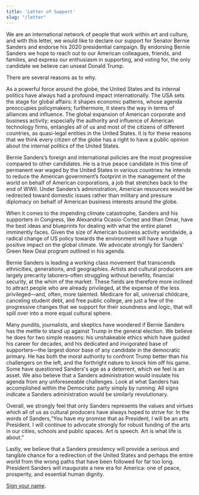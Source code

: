 ---
title: 'Letter of Support'
slug: "/letter"
---


We are an international network of people that work within art and culture, and with this letter, we would like to declare our support for Senator Bernie Sanders and endorse his 2020 presidential campaign. By endorsing Bernie Sanders we hope to reach out to our American colleagues, friends, and families, and express our enthusiasm in supporting, and voting for, the only candidate we believe can unseat Donald Trump.

There are several reasons as to why.

As a powerful force around the globe, the United States and its internal politics have always had a profound impact internationally. The USA sets the stage for global affairs: it shapes economic patterns, whose agenda preoccupies policymakers; furthermore, it steers the way in terms of alliances and influence. The global expansion of American corporate and business activity; especially the authority and influence of American technology firms, entangles all of us and most of the citizens of different countries, as quasi-legal entities in the United States. It is for these reasons that we think every citizen of the globe has a right to have a public opinion about the internal politics of the United States.

Bernie Sanders’s foreign and international policies are the most progressive compared to other candidates. He is a true peace candidate in this time of permanent war waged by the United States in various countries: he intends to reduce the American government’s footprint in the management of the world on behalf of American corporations, a job that stretches back to the end of WWII.  Under Sanders’s administration, American resources would be redirected toward domestic issues rather than military and pressure diplomacy on behalf of American business interests around the globe.

When it comes to the impending climate catastrophe, Sanders and his supporters in Congress, like Alexandria Ocasio-Cortez and Ilhan Omar, have the best ideas and blueprints for dealing with what the entire planet imminently faces. Given the size of American business activity worldwide, a radical change of US policy towards the environment will have a huge positive impact on the global climate. We advocate strongly for Sanders’ Green New Deal program outlined in his agenda.

Bernie Sanders is leading a working class movement that transcends ethnicities, generations, and geographies. Artists and cultural producers are largely precarity laborers–often struggling without benefits, financial security, at the whim of the market. These fields are therefore more inclined to attract people who are already privileged, at the expense of the less privileged—and, often, more talented.  Medicare for all, universal childcare, canceling student debt, and free public college, are just a few of the progressive changes that we support for their soundness and logic, that will spill over into a more equal cultural sphere.

Many pundits, journalists, and skeptics have wondered if Bernie Sanders has the mettle to stand up against Trump in the general election. We believe he does for two simple reasons: his unshakeable ethics which have guided his career for decades, and his dedicated and invigorated base of supporters—the largest donor base of any candidate in the democratic primary. He has both the moral authority to confront Trump better than his challengers on the left, and the forthright nature to knock him off his game. Some have questioned Sanders's age as a deterrent, which we feel is an asset. We also believe that a Sanders administration would insulate his agenda from any unforeseeable challenges. Look at what Sanders has accomplished within the Democratic party simply by running. All signs indicate a Sanders administration would be similarly revolutionary.

Overall, we strongly feel that only Sanders represents the values and virtues which all of us as cultural producers have always hoped to strive for. In the words of Sanders,“You have my promise that as President, I will be an arts President. I will continue to advocate strongly for robust funding of the arts in our cities, schools and public spaces. Art is speech. Art is what life is about.”

Lastly, we believe that a Sanders presidency will provide a serious and tangible chance for a redirection of the United States and perhaps the entire world from the wrong paths that have been followed for far too long. President Sanders will inaugurate a new era for America: one of peace, prosperity, and essential human dignity.

<p><a href="https://forms.gle/D12ZuAnur5dRtY5z5" target="_blank">Sign your name</a>.</p>




